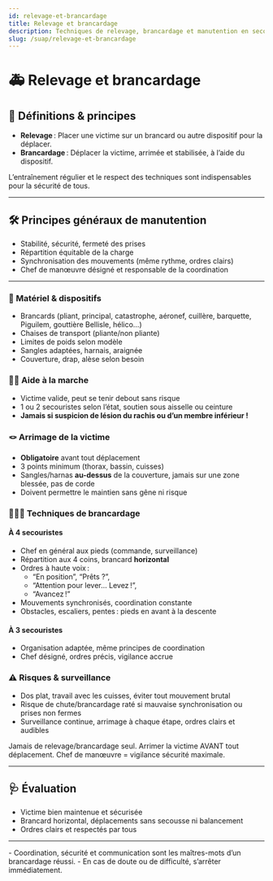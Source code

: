 ---
id: relevage-et-brancardage
title: Relevage et brancardage
description: Techniques de relevage, brancardage et manutention en secourisme
slug: /suap/relevage-et-brancardage
---


# 🚑 Relevage et brancardage

## 📝 Définitions & principes

- **Relevage** : Placer une victime sur un brancard ou autre dispositif pour la déplacer.
- **Brancardage** : Déplacer la victime, arrimée et stabilisée, à l’aide du dispositif.

<Admonition type="tip">
L’entraînement régulier et le respect des techniques sont indispensables pour la sécurité de tous.
</Admonition>

---

## 🛠️ Principes généraux de manutention

- Stabilité, sécurité, fermeté des prises
- Répartition équitable de la charge
- Synchronisation des mouvements (même rythme, ordres clairs)
- Chef de manœuvre désigné et responsable de la coordination

---

<Tabs>
  <TabItem value="materiel" label="🧰 Matériel & dispositifs">

  ### 🧰 Matériel & dispositifs

  - Brancards (pliant, principal, catastrophe, aéronef, cuillère, barquette, Piguilem, gouttière Bellisle, hélico…)
  - Chaises de transport (pliante/non pliante)
  - Limites de poids selon modèle
  - Sangles adaptées, harnais, araignée
  - Couverture, drap, alèse selon besoin

  </TabItem>
  <TabItem value="aide-marche" label="🚶‍♂️ Aide à la marche">

  ### 🚶‍♂️ Aide à la marche

  - Victime valide, peut se tenir debout sans risque
  - 1 ou 2 secouristes selon l’état, soutien sous aisselle ou ceinture
  - **Jamais si suspicion de lésion du rachis ou d’un membre inférieur !**

  </TabItem>
  <TabItem value="arrimage" label="🪢 Arrimage de la victime">

  ### 🪢 Arrimage de la victime

  - **Obligatoire** avant tout déplacement
  - 3 points minimum (thorax, bassin, cuisses)
  - Sangles/harnas **au-dessus** de la couverture, jamais sur une zone blessée, pas de corde
  - Doivent permettre le maintien sans gêne ni risque

  </TabItem>
  <TabItem value="brancardage" label="🧑‍🤝‍🧑 Techniques de brancardage">

  ### 🧑‍🤝‍🧑 Techniques de brancardage

  #### À 4 secouristes
  - Chef en général aux pieds (commande, surveillance)
  - Répartition aux 4 coins, brancard **horizontal**
  - Ordres à haute voix :  
    - “En position”, “Prêts ?”,  
    - “Attention pour lever… Levez !”,  
    - “Avancez !”
  - Mouvements synchronisés, coordination constante
  - Obstacles, escaliers, pentes : pieds en avant à la descente

  #### À 3 secouristes
  - Organisation adaptée, même principes de coordination
  - Chef désigné, ordres précis, vigilance accrue

  </TabItem>
  <TabItem value="risques" label="⚠️ Risques & surveillance">

  ### ⚠️ Risques & surveillance

  - Dos plat, travail avec les cuisses, éviter tout mouvement brutal
  - Risque de chute/brancardage raté si mauvaise synchronisation ou prises non fermes
  - Surveillance continue, arrimage à chaque étape, ordres clairs et audibles

  <Admonition type="caution">
  Jamais de relevage/brancardage seul.  
  Arrimer la victime AVANT tout déplacement.  
  Chef de manœuvre = vigilance sécurité maximale.
  </Admonition>

  </TabItem>
</Tabs>

---

## 🩺 Évaluation

- Victime bien maintenue et sécurisée
- Brancard horizontal, déplacements sans secousse ni balancement
- Ordres clairs et respectés par tous

---

<Admonition type="tip" title="À retenir !">
- Coordination, sécurité et communication sont les maîtres-mots d’un brancardage réussi.
- En cas de doute ou de difficulté, s’arrêter immédiatement.
</Admonition>